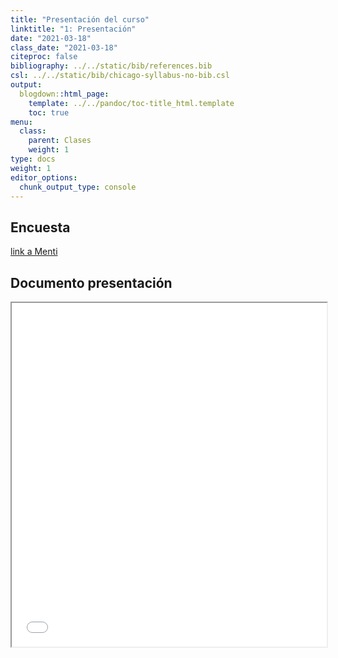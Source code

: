 ```yaml
---
title: "Presentación del curso"
linktitle: "1: Presentación"
date: "2021-03-18"
class_date: "2021-03-18"
citeproc: false
bibliography: ../../static/bib/references.bib
csl: ../../static/bib/chicago-syllabus-no-bib.csl
output:
  blogdown::html_page:
    template: ../../pandoc/toc-title_html.template
    toc: true
menu:
  class:
    parent: Clases
    weight: 1
type: docs
weight: 1
editor_options:
  chunk_output_type: console
---
```


## Encuesta

[link a Menti](https://www.mentimeter.com/s/2f6f2dd610eaf88ebd0d79979a081a8a/9063b292a908)

## Documento presentación

<iframe src=/slides/01-intro/01_multiva_intro.html height="550" width=100% allowfullscreen="true">
</iframe>


<!---
<span class="sidenote">  </span>

<div style="width: 100%; height: 600px; overflow: hidden;">
<video  style="width: 100%;" controls>
<source src="https://www.dropbox.com/s/2fm63cyfhsrbmjb/01-intro.webm?raw=1" type="video/mp4">
</video>
</div>
--->
